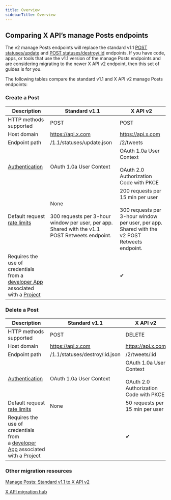 ```yaml
---
title: Overview
sidebarTitle: Overview
---
```


## Comparing X API’s manage Posts endpoints

The v2 manage Posts endpoints will replace the standard v1.1 [POST statuses/update](https://developer.twitter.com/en/docs/twitter-api/v1/tweets/post-and-engage/api-reference/post-statuses-update) and [POST statuses/destroy/:id](https://developer.twitter.com/en/docs/twitter-api/v1/tweets/post-and-engage/api-reference/post-statuses-destroy-id) endpoints. If you have code, apps, or tools that use the v1.1 version of the manage Posts endpoints and are considering migrating to the newer X API v2 endpoint, then this set of guides is for you.

The following tables compare the standard v1.1 and X API v2 manage Posts endpoints:

### Create a Post

| Description | Standard v1.1 | X API v2 |
| --- | --- | --- |
| HTTP methods supported | POST | POST |
| Host domain | https://api.x.com | https://api.x.com |
| Endpoint path | /1.1/statuses/update.json | /2/tweets |
| [Authentication](/resources/fundamentals/authentication) | OAuth 1.0a User Context | OAuth 1.0a User Context<br/><br/>OAuth 2.0 Authorization Code with PKCE |
| Default request [rate limits](/x-api/fundamentals/rate-limits) | None<br/><br/>300 requests per 3-hour window per user, per app. Shared with the v1.1 POST Retweets endpoint. | 200 requests per 15 min per user<br/><br/>300 requests per 3-hour window per user, per app. Shared with the v2 POST Retweets endpoint. |
| Requires the use of credentials from a [developer App](/resources/fundamentals/developer-apps) associated with a [Project](/resources/fundamentals/projects) |     | ✔   |

### Delete a Post

| Description | Standard v1.1 | X API v2 |
| --- | --- | --- |
| HTTP methods supported | POST | DELETE |
| Host domain | https://api.x.com | https://api.x.com |
| Endpoint path | /1.1/statuses/destroy/:id.json | /2/tweets/:id |
| [Authentication](/resources/fundamentals/authentication) | OAuth 1.0a User Context | OAuth 1.0a User Context<br/><br/>OAuth 2.0 Authorization Code with PKCE |
| Default request [rate limits](/x-api/fundamentals/rate-limits) | None | 50 requests per 15 min per user |
| Requires the use of credentials from a [developer App](/resources/fundamentals/developer-apps) associated with a [Project](/resources/fundamentals/projects) |     | ✔   |

### Other migration resources

[Manage Posts: Standard v1.1 to X API v2](/x-api/posts/manage-tweets#standard-v1-1-compared-to-x-api-v2 "Manage Posts: Standard v1.1 to X API v2")

[X API migration hub](/x-api/migrate/overview)